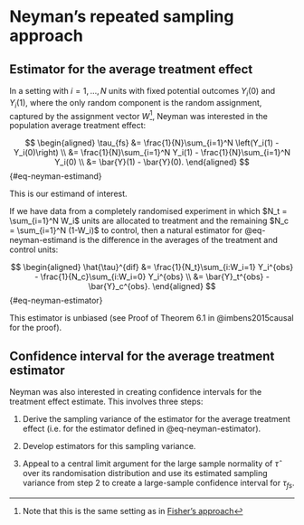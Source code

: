 # Neyman's repeated sampling approach {#sec-neyman}

## Estimator for the average treatment effect

In a setting with $i = 1, \dots, N$ units with fixed potential outcomes $Y_i(0)$ and $Y_i(1)$, where the only random component is the random assignment, captured by the assignment vector $W$[^setting], Neyman was interested in the population average treatment effect:

$$
\begin{aligned}
\tau_{fs} &= \frac{1}{N}\sum_{i=1}^N \left(Y_i(1) - Y_i(0)\right) \\
&= \frac{1}{N}\sum_{i=1}^N Y_i(1) - \frac{1}{N}\sum_{i=1}^N Y_i(0) \\
&= \bar{Y}(1) - \bar{Y}(0).
\end{aligned}
$$ {#eq-neyman-estimand}

This is our estimand of interest.

If we have data from a completely randomised experiment in which $N_t = \sum_{i=1}^N W_i$ units are allocated to treatment and the remaining $N_c = \sum_{i=1}^N (1-W_i)$ to control, then a natural estimator for @eq-neyman-estimand is the difference in the averages of the treatment and control units:

$$
\begin{aligned}
\hat{\tau}^{dif} &= \frac{1}{N_t}\sum_{i:W_i=1} Y_i^{obs} - \frac{1}{N_c}\sum_{i:W_i=0} Y_i^{obs} \\
&= \bar{Y}_t^{obs} - \bar{Y}_c^{obs}.
\end{aligned}
$$ {#eq-neyman-estimator}

This estimator is unbiased (see Proof of Theorem 6.1 in @imbens2015causal for the proof).


## Confidence interval for the average treatment estimator

Neyman was also interested in creating confidence intervals for the treatment effect estimate. This involves three steps:

1. Derive the sampling variance of the estimator for the average treatment effect (i.e. for the estimator defined in @eq-neyman-estimator).

2. Develop estimators for this sampling variance.

3. Appeal to a central limit argument for the large sample normality of $\hat{\tau}$ over its randomisation distribution and use its estimated sampling variance from step 2 to create a large-sample confidence interval for $\tau_{fs}$.




[^setting]: Note that this is the same setting as in [Fisher's approach](fisher.qmd)
